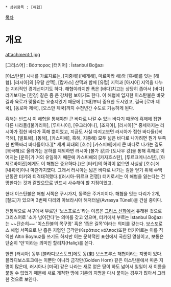  * 상위항목 : [해협]

[[목차]]

= 개요 =

attachment:1.jpg

[그리스어] : Βόσπορος
[터키어] : İstanbul Boğazı

[이스탄불] 시내를 가로지르는, [지중해]([에게해], 마르마라 해)와 [흑해]를 잇는 [해협]. [러시아]의 [우랄 산맥], [캅카스] 산맥과 함께 [유럽] 지역과 [아시아] 지역을 나누는 지리적인 경계선이기도 하다. 해협이라지만 폭은 [바다]치고는 상당히 좁아서 [바다]라기보다는 [한강] 같은 좀 큰 강처럼 보이기도 한다. 이 해협에 입지한 이스탄불은 바닷길과 육로가 맞물리는 요충지였기 때문에 [고대]부터 중요한 도시였고, 결국 [로마 제국], [동로마 제국], [오스만 제국]까지 수천년간 수도로 기능하게 된다.

흑해는 반드시 이 해협을 통해야만 큰 바다로 나갈 수 있는 바다기 때문에 흑해에 접한 다른 나라들([불가리아], [루마니아], [우크라이나], [조지아], [러시아][* 중세까지는 러시아가 접한 바다가 흑해 뿐이었고, 지금도 사실 따지고보면 러시아가 접한 바다들([북극해], [발트해], [동해], [카스피해], 흑해, 지중해) 모두 넓은 바다로 나가려면 뭔가 부족한 반쪽짜리 바다들이다.][* 세계 최대의 [호수] [카스피해]에서 큰 바다로 나가는 길도 [북극해]로 올라가는 운하를 제외하면 러시아 [볼가 강]과 [도나우 강]을 통해 흑해로 이어지는 [운하]가 거의 유일하기 때문에 카스피해의 [카자흐스탄], [투르크메니스탄], [아제르바이잔]에게도 이 해협은 중요하다.])은 [터키]의 허락이 없으면 사실상 [호수]에 [내륙국]이나 마찬가지였다. 그래서 러시아는 넓은 바다로 나가는 길을 얻기 위해 수백년동안 터키와 티격태격했다.([러시아-튀르크 전쟁]) 터키로서는 이 해협을 잃는다는 건 망한다는 것과 같았으므로 반드시 사수해야 할 지점이었고.

현대 이스탄불은 해협 서쪽은 구시가지, 동쪽은 주거지이다. 해협을 잇는 다리가 2개, [철도]가 있으며 3번째 다리와 아브라시아 해저터널(Avrasya Tüneli)을 건설 중이다.

전통적으로 서구에서 부르던 '보스포로스'라는 이름은 [[그리스 신화]]에서 유래된 것으로 그리스어로 '소가 넘어간다'는 의미를 갖고 있으며, 터키에서 부르는 İstanbul Boğazı는 ~~단순히~~ '이스탄불의 목구멍' 혹은 '좁은 길목'이라는 의미를 갖는다. 보스포로스 해협 서쪽으로 난 좁은 지협인 금각만(Κεράτιος κόλπος)또한 터키어로는 이를 직역한 Altın Boynuz를 쓰기도 하지만 이는 문학적인 표현에서 국한된 명칭이고, 보통은 단순히 '만'이라는 의미인 할리치(Haliç)를 쓴다.

한편 [러시아] 동부 [블라디보스토크]에도 동(東) 보스포루스 해협이라는 지명이 있다. 블라디보스토크에는 이뿐만 아니라 금각만(Golden Horn) 같은 이스탄불에서 따온 지명이 많은데, 러시아나 [미국] 같은 나라는 새로 얻은 땅이 하도 넓어서 일일이 새 이름을 붙일 수 없었기 때문에 새로 개척한 땅에 기존의 지명을 다시 붙이는 경우가 많아서 그러한 것으로 보인다.

